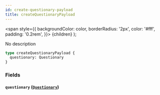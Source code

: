 ```yaml
---
id: create-questionary-payload
title: createQuestionaryPayload
---
```


<span
style={{
      backgroundColor: color,
      borderRadius: '2px',
      color: '#fff',
      padding: '0.2rem',
    }}>
{children}
</span>
);

No description

```graphql
type createQuestionaryPayload {
  questionary: Questionary
}
```

### Fields

#### `questionary` ([`Questionary`](/v1/objects/questionary))
